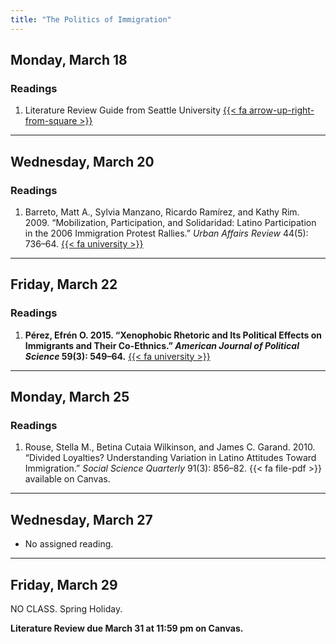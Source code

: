 ```yaml
---
title: "The Politics of Immigration"
---
```


## Monday, March 18

### Readings 

1. Literature Review Guide from Seattle University [{{< fa arrow-up-right-from-square >}}](https://library.seattleu.edu/c.php?g=705070&p=5006769)


---


## Wednesday, March 20

### Readings 

1. Barreto, Matt A., Sylvia Manzano, Ricardo Ramírez, and Kathy Rim. 2009. "Mobilization, Participation, and Solidaridad: Latino Participation in the 2006 Immigration Protest Rallies." *Urban Affairs Review* 44(5): 736–64. [{{< fa university >}}](https://go.openathens.net/redirector/agnesscott.edu?url=https%3A%2F%2Fdoi.org%2F10.1177%2F1078087409332925)



---


## Friday, March 22

### Readings 

1. **Pérez, Efrén O. 2015. "Xenophobic Rhetoric and Its Political Effects on Immigrants and Their Co-Ethnics." *American Journal of Political Science* 59(3): 549–64.** [{{< fa university >}}](https://go.openathens.net/redirector/agnesscott.edu?url=https%3A%2F%2Fdoi.org%2F10.1111%2Fajps.12131)
 
 
 
---


## Monday, March 25

### Readings 

1. Rouse, Stella M., Betina Cutaia Wilkinson, and James C. Garand. 2010. "Divided Loyalties? Understanding Variation in Latino Attitudes Toward Immigration." *Social Science Quarterly* 91(3): 856–82. {{< fa file-pdf >}} available on Canvas.


---


## Wednesday, March 27

- No assigned reading.


---


## Friday, March 29

NO CLASS. Spring Holiday.


**Literature Review due March 31 at 11:59 pm on Canvas.**

